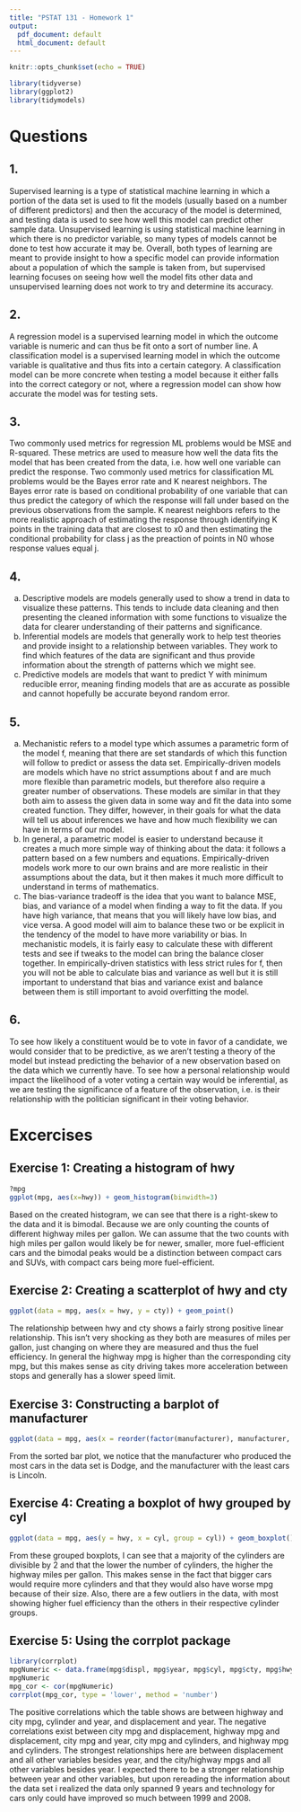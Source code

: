 ```yaml
---
title: "PSTAT 131 - Homework 1"
output:
  pdf_document: default
  html_document: default
---
```


```r
knitr::opts_chunk$set(echo = TRUE)
```

```r
library(tidyverse)
library(ggplot2)
library(tidymodels)
```

# Questions
## 1. 
Supervised learning is a type of statistical machine learning in which a portion of the data set is used to fit the models (usually based on a number of different predictors) and then the accuracy of the model is determined, and testing data is used to see how well this model can predict other sample data. Unsupervised learning is using statistical machine learning in which there is no predictor variable, so many types of models cannot be done to test how accurate it may be. Overall, both types of learning are meant to provide insight to how a specific model can provide information about a population of which the sample is taken from, but supervised learning focuses on seeing how well the model fits other data and unsupervised learning does not work to try and determine its accuracy.

## 2. 
A regression model is a supervised learning model in which the outcome variable is numeric and can thus be fit onto a sort of number line. A classification model is a supervised learning model in which the outcome variable is qualitative and thus fits into a certain category. A classification model can be more concrete when testing a model because it either falls into the correct category or not, where a regression model can show how accurate the model was for testing sets. 

## 3. 
Two commonly used metrics for regression ML problems would be MSE and R-squared. These metrics are used to measure how well the data fits the model that has been created from the data, i.e. how well one variable can predict the response. Two commonly used metrics for classification ML problems would be the Bayes error rate and K nearest neighbors. The Bayes error rate is based on conditional probability of one variable that can thus predict the category of which the response will fall under based on the previous observations from the sample. K nearest neighbors refers to the more realistic approach of estimating the response through identifying K points in the training data that are closest to x0 and then estimating the conditional probability for class j as the preaction of points in N0 whose response values equal j.

## 4. 
a. Descriptive models are models generally used to show a trend in data to visualize these patterns. This tends to include data cleaning and then presenting the cleaned information with some functions to visualize the data for clearer understanding of their patterns and significance.
b. Inferential models are models that generally work to help test theories and provide insight to a relationship between variables. They work to find which features of the data are significant and thus provide information about the strength of patterns which we might see.
c. Predictive models are models that want to predict Y with minimum reducible error, meaning finding models that are as accurate as possible and cannot hopefully be accurate beyond random error.

## 5. 
a. Mechanistic refers to a model type which assumes a parametric form of the model f, meaning that there are set standards of which this function will follow to predict or assess the data set. Empirically-driven models are models which have no strict assumptions about f and are much more flexible than parametric models, but therefore also require a greater number of observations. These models are similar in that they both aim to assess the given data in some way and fit the data into some created function. They differ, however, in their goals for what the data will tell us about inferences we have and how much flexibility we can have in terms of our model.
b. In general, a parametric model is easier to understand because it creates a much more simple way of thinking about the data: it follows a pattern based on a  few numbers and equations. Empirically-driven models work more to our own brains and are more realistic in their assumptions about the data, but it then makes it much more difficult to understand in terms of mathematics.
c. The bias-variance tradeoff is the idea that you want to balance MSE, bias, and variance of a model when finding a way to fit the data. If you have high variance, that means that you will likely have low bias, and vice versa. A good model will aim to balance these two or be explicit in the tendency of the model to have more variability or bias. In mechanistic models, it is fairly easy to calculate these with different tests and see if tweaks to the model can bring the balance closer together. In empirically-driven statistics with less strict rules for f, then you will not be able to calculate bias and variance as well but it is still important to understand that bias and variance exist and balance between them is still important to avoid overfitting the model.

## 6. 
To see how likely a constituent would be to vote in favor of a candidate, we would consider that to be predictive, as we aren’t testing a theory of the model but instead predicting the behavior of a new observation based on the data which we currently have. To see how a personal relationship would impact the likelihood of a voter voting a certain way would be inferential, as we are testing the significance of a feature of the observation, i.e. is their relationship with the politician significant in their voting behavior.
\newpage


# Excercises
## Exercise 1: Creating a histogram of hwy
```r
?mpg
ggplot(mpg, aes(x=hwy)) + geom_histogram(binwidth=3)
```

Based on the created histogram, we can see that there is a right-skew to the data
and it is bimodal. Because we are only counting the counts of different highway
miles per gallon. We can assume that the two counts with high miles per gallon 
would likely be for newer, smaller, more fuel-efficient cars and the bimodal peaks
would be a distinction between compact cars and SUVs, with compact cars being
more fuel-efficient.

## Exercise 2: Creating a scatterplot of hwy and cty
```r
ggplot(data = mpg, aes(x = hwy, y = cty)) + geom_point()
```

The relationship between hwy and cty shows a fairly strong positive linear relationship.
This isn't very shocking as they both are measures of miles per gallon, just changing
on where they are measured and thus the fuel efficiency. In general the highway
mpg is higher than the corresponding city mpg, but this makes sense as city driving
takes more acceleration between stops and generally has a slower speed limit.

## Exercise 3: Constructing a barplot of manufacturer
```r
ggplot(data = mpg, aes(x = reorder(factor(manufacturer), manufacturer, function(x) length(x)))) + geom_bar() + coord_flip()
```

From the sorted bar plot, we notice that the manufacturer who produced the most
cars in the data set is Dodge, and the manufacturer with the least cars is Lincoln.

## Exercise 4: Creating a boxplot of hwy grouped by cyl
```r
ggplot(data = mpg, aes(y = hwy, x = cyl, group = cyl)) + geom_boxplot()
```

From these grouped boxplots, I can see that a majority of the cylinders are divisible by 2
and that the lower the number of cylinders, the higher the highway miles per gallon.
This makes sense in the fact that bigger cars would require more cylinders and that
they would also have worse mpg because of their size. Also, there are a few outliers
in the data, with most showing higher fuel efficiency than the others in their
respective cylinder groups.

## Exercise 5: Using the corrplot package
``` r
library(corrplot)
mpgNumeric <- data.frame(mpg$displ, mpg$year, mpg$cyl, mpg$cty, mpg$hwy)
mpgNumeric
mpg_cor <- cor(mpgNumeric)
corrplot(mpg_cor, type = 'lower', method = 'number')
```

The positive correlations which the table shows are between highway and city mpg, 
cylinder and year, and displacement and year. The negative correlations exist between
city mpg and displacement, highway mpg and displacement, city mpg and year, city mpg
and cylinders, and highway mpg and cylinders. The strongest relationships here are
between displacement and all other variables besides year, and the city/highway
mpgs and all other variables besides year. I expected there to be a stronger
relationship between year and other variables, but upon rereading the information 
about the data set i realized the data only spanned 9 years and technology for
cars only could have improved so much between 1999 and 2008.
